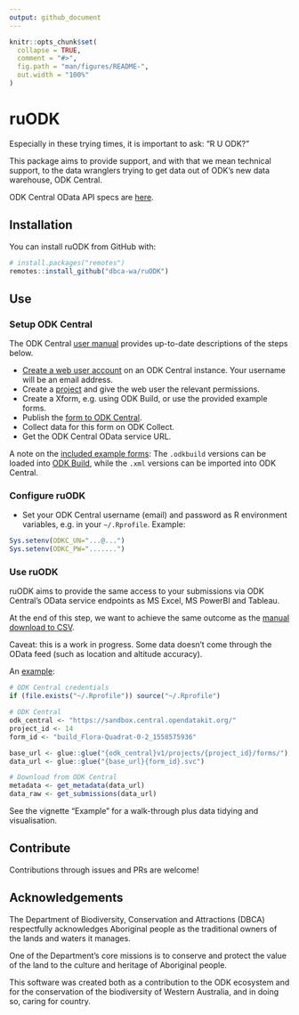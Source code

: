 ```yaml
---
output: github_document
---
```


<!-- README.md is generated from README.Rmd. Please edit that file -->

```r
knitr::opts_chunk$set(
  collapse = TRUE,
  comment = "#>",
  fig.path = "man/figures/README-",
  out.width = "100%"
)
```
# ruODK

Especially in these trying times, it is important to ask: "R U ODK?"

This package aims to provide support, and with that we mean technical support, 
to the data wranglers trying to get data out of ODK's new data warehouse, ODK Central.

ODK Central OData API specs are [here](https://odkcentral.docs.apiary.io/#reference/odata-endpoints).

## Installation

You can install ruODK from GitHub with:

```r
# install.packages("remotes")
remotes::install_github("dbca-wa/ruODK")
```


## Use

### Setup ODK Central

The ODK Central [user manual](https://docs.opendatakit.org/central-using/) 
provides up-to-date descriptions of the steps below.

* [Create a web user account](https://docs.opendatakit.org/central-users/#creating-a-web-user) 
  on an ODK Central instance. Your username will be an email address.
* Create a [project](https://docs.opendatakit.org/central-projects/) and give the
  web user the relevant permissions.
* Create a Xform, e.g. using ODK Build, or use the provided example forms.
* Publish the [form to ODK Central](https://docs.opendatakit.org/central-forms/).
* Collect data for this form on ODK Collect.
* Get the ODK Central OData service URL.

A note on the [included example forms](https://github.com/dbca-wa/ruODK/tree/master/inst/extdata): 
The `.odkbuild` versions can be loaded into [ODK Build](https://build.opendatakit.org/), 
while the `.xml` versions can be imported into ODK Central.

### Configure ruODK

* Set your ODK Central username (email) and password as R environment
  variables, e.g. in your `~/.Rprofile`.
  Example:
  
```r
Sys.setenv(ODKC_UN="...@...")
Sys.setenv(ODKC_PW=".......")
```

### Use ruODK

ruODK aims to provide the same access to your submissions via ODK Central's OData
service endpoints as MS Excel, MS PowerBI and Tableau.

At the end of this step, we want to achieve the same outcome as the [manual
download to CSV](https://docs.opendatakit.org/central-submissions/#downloading-submissions-as-csvs).

Caveat: this is a work in progress. Some data doesn't come through the OData feed
(such as location and altitude accuracy).

An [example](https://rpubs.com/florian_mayer/flora_quadrats):

```r
# ODK Central credentials
if (file.exists("~/.Rprofile")) source("~/.Rprofile")

# ODK Central
odk_central <- "https://sandbox.central.opendatakit.org/"
project_id <- 14
form_id <- "build_Flora-Quadrat-0-2_1558575936"

base_url <- glue::glue("{odk_central}v1/projects/{project_id}/forms/")
data_url <- glue::glue("{base_url}{form_id}.svc")

# Download from ODK Central
metadata <- get_metadata(data_url)
data_raw <- get_submissions(data_url)
```

See the vignette "Example" for a walk-through plus data tidying and visualisation.


## Contribute
Contributions through issues and PRs are welcome!

## Acknowledgements
The Department of Biodiversity, Conservation and Attractions (DBCA) respectfully acknowledges Aboriginal people as the traditional owners of the lands and waters it manages.

One of the Department's core missions is to conserve and protect the value of the land to the culture and heritage of Aboriginal people.

This software was created both as a contribution to the ODK ecosystem and for the conservation of the biodiversity of Western Australia, and in doing so, caring for country.